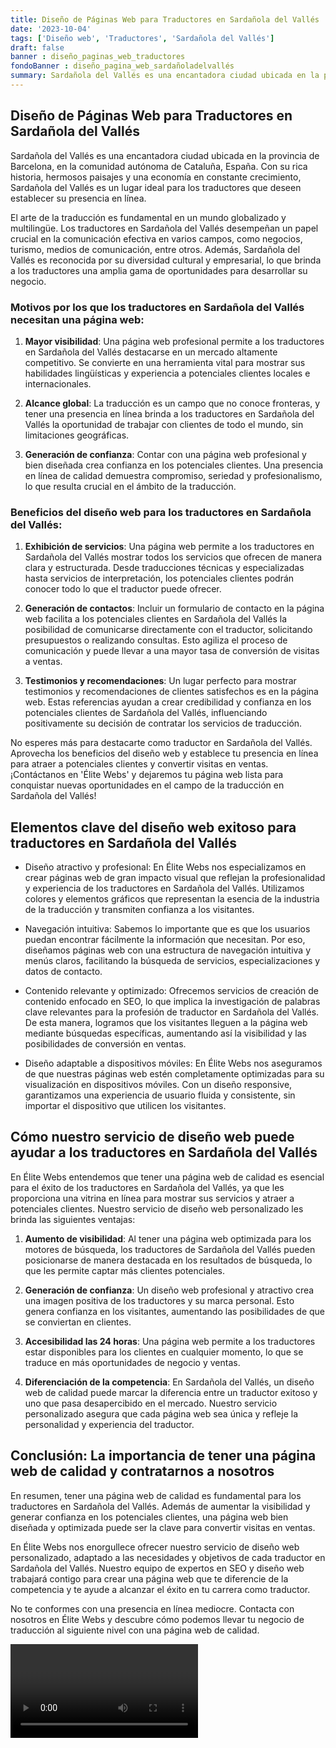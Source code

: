 ```yaml
---
title: Diseño de Páginas Web para Traductores en Sardañola del Vallés
date: '2023-10-04'
tags: ['Diseño web', 'Traductores', 'Sardañola del Vallés']
draft: false
banner : diseño_paginas_web_traductores
fondoBanner : diseño_pagina_web_sardañoladelvallés
summary: Sardañola del Vallés es una encantadora ciudad ubicada en la provincia de Barcelona, en la comunidad autónoma de Cataluña, España. Con su rica historia, hermosos paisajes y una economía en constante crecimiento, Sardañola del Vallés es un lugar ideal para los traductores que deseen establecer su presencia en línea.
---
```


## Diseño de Páginas Web para Traductores en Sardañola del Vallés

Sardañola del Vallés es una encantadora ciudad ubicada en la provincia de Barcelona, en la comunidad autónoma de Cataluña, España. Con su rica historia, hermosos paisajes y una economía en constante crecimiento, Sardañola del Vallés es un lugar ideal para los traductores que deseen establecer su presencia en línea.

El arte de la traducción es fundamental en un mundo globalizado y multilingüe. Los traductores en Sardañola del Vallés desempeñan un papel crucial en la comunicación efectiva en varios campos, como negocios, turismo, medios de comunicación, entre otros. Además, Sardañola del Vallés es reconocida por su diversidad cultural y empresarial, lo que brinda a los traductores una amplia gama de oportunidades para desarrollar su negocio.

### Motivos por los que los traductores en Sardañola del Vallés necesitan una página web:

1. **Mayor visibilidad**: Una página web profesional permite a los traductores en Sardañola del Vallés destacarse en un mercado altamente competitivo. Se convierte en una herramienta vital para mostrar sus habilidades lingüísticas y experiencia a potenciales clientes locales e internacionales.

2. **Alcance global**: La traducción es un campo que no conoce fronteras, y tener una presencia en línea brinda a los traductores en Sardañola del Vallés la oportunidad de trabajar con clientes de todo el mundo, sin limitaciones geográficas.

3. **Generación de confianza**: Contar con una página web profesional y bien diseñada crea confianza en los potenciales clientes. Una presencia en línea de calidad demuestra compromiso, seriedad y profesionalismo, lo que resulta crucial en el ámbito de la traducción.

### Beneficios del diseño web para los traductores en Sardañola del Vallés:

1. **Exhibición de servicios**: Una página web permite a los traductores en Sardañola del Vallés mostrar todos los servicios que ofrecen de manera clara y estructurada. Desde traducciones técnicas y especializadas hasta servicios de interpretación, los potenciales clientes podrán conocer todo lo que el traductor puede ofrecer.

2. **Generación de contactos**: Incluir un formulario de contacto en la página web facilita a los potenciales clientes en Sardañola del Vallés la posibilidad de comunicarse directamente con el traductor, solicitando presupuestos o realizando consultas. Esto agiliza el proceso de comunicación y puede llevar a una mayor tasa de conversión de visitas a ventas.

3. **Testimonios y recomendaciones**: Un lugar perfecto para mostrar testimonios y recomendaciones de clientes satisfechos es en la página web. Estas referencias ayudan a crear credibilidad y confianza en los potenciales clientes de Sardañola del Vallés, influenciando positivamente su decisión de contratar los servicios de traducción.

No esperes más para destacarte como traductor en Sardañola del Vallés. Aprovecha los beneficios del diseño web y establece tu presencia en línea para atraer a potenciales clientes y convertir visitas en ventas. ¡Contáctanos en 'Élite Webs' y dejaremos tu página web lista para conquistar nuevas oportunidades en el campo de la traducción en Sardañola del Vallés!

<GifSeo />

<Cta />

## Elementos clave del diseño web exitoso para traductores en Sardañola del Vallés

- Diseño atractivo y profesional: En Élite Webs nos especializamos en crear páginas web de gran impacto visual que reflejan la profesionalidad y experiencia de los traductores en Sardañola del Vallés. Utilizamos colores y elementos gráficos que representan la esencia de la industria de la traducción y transmiten confianza a los visitantes.

- Navegación intuitiva: Sabemos lo importante que es que los usuarios puedan encontrar fácilmente la información que necesitan. Por eso, diseñamos páginas web con una estructura de navegación intuitiva y menús claros, facilitando la búsqueda de servicios, especializaciones y datos de contacto.

- Contenido relevante y optimizado: Ofrecemos servicios de creación de contenido enfocado en SEO, lo que implica la investigación de palabras clave relevantes para la profesión de traductor en Sardañola del Vallés. De esta manera, logramos que los visitantes lleguen a la página web mediante búsquedas específicas, aumentando así la visibilidad y las posibilidades de conversión en ventas.

- Diseño adaptable a dispositivos móviles: En Élite Webs nos aseguramos de que nuestras páginas web estén completamente optimizadas para su visualización en dispositivos móviles. Con un diseño responsive, garantizamos una experiencia de usuario fluida y consistente, sin importar el dispositivo que utilicen los visitantes.

## Cómo nuestro servicio de diseño web puede ayudar a los traductores en Sardañola del Vallés

En Élite Webs entendemos que tener una página web de calidad es esencial para el éxito de los traductores en Sardañola del Vallés, ya que les proporciona una vitrina en línea para mostrar sus servicios y atraer a potenciales clientes. Nuestro servicio de diseño web personalizado les brinda las siguientes ventajas:

1. **Aumento de visibilidad**: Al tener una página web optimizada para los motores de búsqueda, los traductores de Sardañola del Vallés pueden posicionarse de manera destacada en los resultados de búsqueda, lo que les permite captar más clientes potenciales.

2. **Generación de confianza**: Un diseño web profesional y atractivo crea una imagen positiva de los traductores y su marca personal. Esto genera confianza en los visitantes, aumentando las posibilidades de que se conviertan en clientes.

3. **Accesibilidad las 24 horas**: Una página web permite a los traductores estar disponibles para los clientes en cualquier momento, lo que se traduce en más oportunidades de negocio y ventas.

4. **Diferenciación de la competencia**: En Sardañola del Vallés, un diseño web de calidad puede marcar la diferencia entre un traductor exitoso y uno que pasa desapercibido en el mercado. Nuestro servicio personalizado asegura que cada página web sea única y refleje la personalidad y experiencia del traductor.

## Conclusión: La importancia de tener una página web de calidad y contratarnos a nosotros

En resumen, tener una página web de calidad es fundamental para los traductores en Sardañola del Vallés. Además de aumentar la visibilidad y generar confianza en los potenciales clientes, una página web bien diseñada y optimizada puede ser la clave para convertir visitas en ventas.

En Élite Webs nos enorgullece ofrecer nuestro servicio de diseño web personalizado, adaptado a las necesidades y objetivos de cada traductor en Sardañola del Vallés. Nuestro equipo de expertos en SEO y diseño web trabajará contigo para crear una página web que te diferencie de la competencia y te ayude a alcanzar el éxito en tu carrera como traductor.

No te conformes con una presencia en línea mediocre. Contacta con nosotros en Élite Webs y descubre cómo podemos llevar tu negocio de traducción al siguiente nivel con una página web de calidad.

<Video />

<CtaBot job='Traductores' city='Sardañola del Vallés'/>

<Gmaps query='Sardañola del Vallés+españa+maps' />